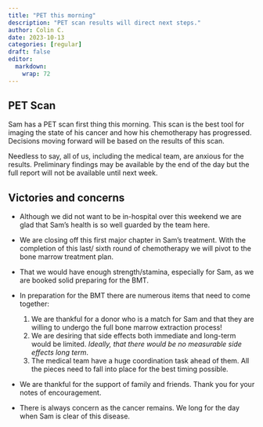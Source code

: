 ```yaml
---
title: "PET this morning"
description: "PET scan results will direct next steps."
author: Colin C.
date: 2023-10-13
categories: [regular]
draft: false
editor: 
  markdown: 
    wrap: 72
---
```



## PET Scan

Sam has a PET scan first thing this morning.  This scan is the best tool for imaging the state of his cancer and how his chemotherapy has progressed.  Decisions moving forward will be based on the results of this scan.  

Needless to say, all of us, including the medical team, are anxious for the results.  Preliminary findings may be available by the end of the day but the full report will not be available until next week.


## Victories and concerns

-   Although we did not want to be in-hospital over this weekend we are glad that Sam's health is so well guarded by the team here. 

-   We are closing off this first major chapter in Sam's treatment.  With the completion of this last/ sixth round of chemotherapy we will pivot to the bone marrow treatment plan.  

-   That we would have enough strength/stamina, especially for Sam, as we are booked solid preparing for the BMT. 

-   In preparation for the BMT there are numerous items that need to
    come together:

    1.  We are thankful for a donor who is a match for Sam and that they
        are willing to undergo the full bone marrow extraction process!
    2.  We are desiring that side effects both immediate and long-term
        would be limited. *Ideally, that there would be no measurable
        side effects long term*.
    3.  The medical team have a huge coordination task ahead of them.
        All the pieces need to fall into place for the best timing
        possible.

-   We are thankful for the support of family and friends. Thank you for
    your notes of encouragement.

-   There is always concern as the cancer remains. We long for the day
    when Sam is clear of this disease.